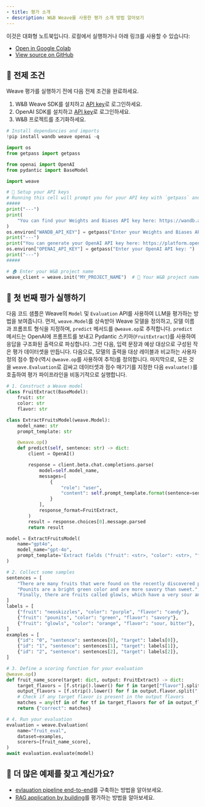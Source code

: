 ```yaml
---
- title: 평가 소개
- description: W&B Weave를 사용한 평가 소개 방법 알아보기
---
```


<Note>
  이것은 대화형 노트북입니다. 로컬에서 실행하거나 아래 링크를 사용할 수 있습니다:

  * [Open in Google Colab](https://colab.research.google.com/github/wandb/weave/blob/master/docs/notebooks/Intro_to_Weave_Hello_Eval.ipynb)
  * [View source on GitHub](https://github.com/wandb/weave/blob/master/docs/notebooks/Intro_to_Weave_Hello_Eval.ipynb)
</Note>

## 🔑 전제 조건

Weave 평가를 실행하기 전에 다음 전제 조건을 완료하세요.

1. W\&B Weave SDK를 설치하고 [API key](https://wandb.ai/settings#api)로 로그인하세요.
2. OpenAI SDK를 설치하고 [API key](https://platform.openai.com/api-keys)로 로그인하세요.
3. W\&B 프로젝트를 초기화하세요.

```python
# Install dependancies and imports
!pip install wandb weave openai -q

import os
from getpass import getpass

from openai import OpenAI
from pydantic import BaseModel

import weave

# 🔑 Setup your API keys
# Running this cell will prompt you for your API key with `getpass` and will not echo to the terminal.
#####
print("---")
print(
    "You can find your Weights and Biases API key here: https://wandb.ai/settings#api"
)
os.environ["WANDB_API_KEY"] = getpass("Enter your Weights and Biases API key: ")
print("---")
print("You can generate your OpenAI API key here: https://platform.openai.com/api-keys")
os.environ["OPENAI_API_KEY"] = getpass("Enter your OpenAI API key: ")
print("---")
#####

# 🏠 Enter your W&B project name
weave_client = weave.init("MY_PROJECT_NAME")  # 🐝 Your W&B project name
```

## 🐝 첫 번째 평가 실행하기

다음 코드 샘플은 Weave의 `Model` 및 `Evaluation` API를 사용하여 LLM을 평가하는 방법을 보여줍니다. 먼저, `weave.Model`를 상속받아 Weave 모델을 정의하고, 모델 이름과 프롬프트 형식을 지정하며, `predict` 메서드를 `@weave.op`로 추적합니다. `predict` 메서드는 OpenAI에 프롬프트를 보내고 Pydantic 스키마(`FruitExtract`)를 사용하여 응답을 구조화된 출력으로 파싱합니다. 그런 다음, 입력 문장과 예상 대상으로 구성된 작은 평가 데이터셋을 만듭니다. 다음으로, 모델의 출력을 대상 레이블과 비교하는 사용자 정의 점수 함수(역시 `@weave.op`를 사용하여 추적)를 정의합니다. 마지막으로, 모든 것을 `weave.Evaluation`로 감싸고 데이터셋과 점수 매기기를 지정한 다음 `evaluate()`를 호출하여 평가 파이프라인을 비동기적으로 실행합니다.

```python
# 1. Construct a Weave model
class FruitExtract(BaseModel):
    fruit: str
    color: str
    flavor: str

class ExtractFruitsModel(weave.Model):
    model_name: str
    prompt_template: str

    @weave.op()
    def predict(self, sentence: str) -> dict:
        client = OpenAI()

        response = client.beta.chat.completions.parse(
            model=self.model_name,
            messages=[
                {
                    "role": "user",
                    "content": self.prompt_template.format(sentence=sentence),
                }
            ],
            response_format=FruitExtract,
        )
        result = response.choices[0].message.parsed
        return result

model = ExtractFruitsModel(
    name="gpt4o",
    model_name="gpt-4o",
    prompt_template='Extract fields ("fruit": <str>, "color": <str>, "flavor": <str>) as json, from the following text : {sentence}',
)

# 2. Collect some samples
sentences = [
    "There are many fruits that were found on the recently discovered planet Goocrux. There are neoskizzles that grow there, which are purple and taste like candy.",
    "Pounits are a bright green color and are more savory than sweet.",
    "Finally, there are fruits called glowls, which have a very sour and bitter taste which is acidic and caustic, and a pale orange tinge to them.",
]
labels = [
    {"fruit": "neoskizzles", "color": "purple", "flavor": "candy"},
    {"fruit": "pounits", "color": "green", "flavor": "savory"},
    {"fruit": "glowls", "color": "orange", "flavor": "sour, bitter"},
]
examples = [
    {"id": "0", "sentence": sentences[0], "target": labels[0]},
    {"id": "1", "sentence": sentences[1], "target": labels[1]},
    {"id": "2", "sentence": sentences[2], "target": labels[2]},
]

# 3. Define a scoring function for your evaluation
@weave.op()
def fruit_name_score(target: dict, output: FruitExtract) -> dict:
    target_flavors = [f.strip().lower() for f in target["flavor"].split(",")]
    output_flavors = [f.strip().lower() for f in output.flavor.split(",")]
    # Check if any target flavor is present in the output flavors
    matches = any(tf in of for tf in target_flavors for of in output_flavors)
    return {"correct": matches}

# 4. Run your evaluation
evaluation = weave.Evaluation(
    name="fruit_eval",
    dataset=examples,
    scorers=[fruit_name_score],
)
await evaluation.evaluate(model)
```

## 🚀 더 많은 예제를 찾고 계신가요?

* [evlauation pipeline end-to-end](https://weave-docs.wandb.ai/tutorial-eval)를 구축하는 방법을 알아보세요.
* [RAG application by building](https://weave-docs.wandb.ai/tutorial-rag)를 평가하는 방법을 알아보세요.
